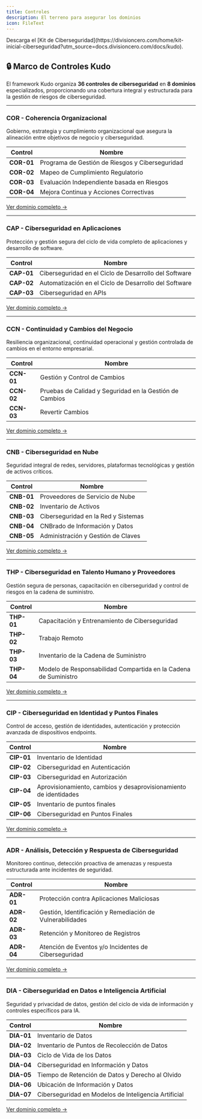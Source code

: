 ```yaml
---
title: Controles
description: El terreno para asegurar los dominios
icon: FileText
---
```



<Callout>
  Descarga el [Kit de Ciberseguridad](https://divisioncero.com/home/kit-inicial-ciberseguridad?utm_source=docs.divisioncero.com/docs/kudo).
</Callout>

## 🔒 Marco de Controles Kudo

El framework Kudo organiza **36 controles de ciberseguridad** en **8 dominios** especializados, proporcionando una cobertura integral y estructurada para la gestión de riesgos de ciberseguridad.

---

### <Building2 className="inline w-5 h-5 mr-2" /> COR - Coherencia Organizacional

Gobierno, estrategia y cumplimiento organizacional que asegura la alineación entre objetivos de negocio y ciberseguridad.

<Accordions>
<Accordion title="4 Controles COR">

| Control | Nombre |
|---------|--------|
| **COR-01** | Programa de Gestión de Riesgos y Ciberseguridad |
| **COR-02** | Mapeo de Cumplimiento Regulatorio |
| **COR-03** | Evaluación Independiente basada en Riesgos |
| **COR-04** | Mejora Continua y Acciones Correctivas |

[Ver dominio completo →](/docs/kudo/dominios/cor-coherencia-organizacional)

</Accordion>
</Accordions>

---

### <Shield className="inline w-5 h-5 mr-2" /> CAP - Ciberseguridad en Aplicaciones

Protección y gestión segura del ciclo de vida completo de aplicaciones y desarrollo de software.

<Accordions>
<Accordion title="3 Controles CAP">

| Control | Nombre |
|---------|--------|
| **CAP-01** | Ciberseguridad en el Ciclo de Desarrollo del Software |
| **CAP-02** | Automatización en el Ciclo de Desarrollo del Software |
| **CAP-03** | Ciberseguridad en APIs |

[Ver dominio completo →](/docs/kudo/dominios/cap-ciberseguridad-en-aplicaciones)

</Accordion>
</Accordions>

---

### <Repeat className="inline w-5 h-5 mr-2" /> CCN - Continuidad y Cambios del Negocio

Resiliencia organizacional, continuidad operacional y gestión controlada de cambios en el entorno empresarial.

<Accordions>
<Accordion title="3 Controles CCN">

| Control | Nombre |
|---------|--------|
| **CCN-01** | Gestión y Control de Cambios |
| **CCN-02** | Pruebas de Calidad y Seguridad en la Gestión de Cambios |
| **CCN-03** | Revertir Cambios |

[Ver dominio completo →](/docs/kudo/dominios/ccn-continuidad-y-cambios-del-negocio)

</Accordion>
</Accordions>

---

### <Server className="inline w-5 h-5 mr-2" /> CNB - Ciberseguridad en Nube

Seguridad integral de redes, servidores, plataformas tecnológicas y gestión de activos críticos.

<Accordions>
<Accordion title="5 Controles CNB">

| Control | Nombre |
|---------|--------|
| **CNB-01** | Proveedores de Servicio de Nube |
| **CNB-02** | Inventario de Activos |
| **CNB-03** | Ciberseguridad en la Red y Sistemas |
| **CNB-04** | CNBrado de Información y Datos |
| **CNB-05** | Administración y Gestión de Claves |

[Ver dominio completo →](/docs/kudo/dominios/cnb-ciberseguridad-en-nube)

</Accordion>
</Accordions>

---

### <Users className="inline w-5 h-5 mr-2" /> THP - Ciberseguridad en Talento Humano y Proveedores

Gestión segura de personas, capacitación en ciberseguridad y control de riesgos en la cadena de suministro.

<Accordions>
<Accordion title="4 Controles THP">

| Control | Nombre |
|---------|--------|
| **THP-01** | Capacitación y Entrenamiento de Ciberseguridad |
| **THP-02** | Trabajo Remoto |
| **THP-03** | Inventario de la Cadena de Suministro |
| **THP-04** | Modelo de Responsabilidad Compartida en la Cadena de Suministro |

[Ver dominio completo →](/docs/kudo/dominios/thp-ciberseguridad-en-talento-humano-y-proveedores)

</Accordion>
</Accordions>

---

### <KeyRound className="inline w-5 h-5 mr-2" /> CIP - Ciberseguridad en Identidad y Puntos Finales

Control de acceso, gestión de identidades, autenticación y protección avanzada de dispositivos endpoints.

<Accordions>
<Accordion title="6 Controles CIP">

| Control | Nombre |
|---------|--------|
| **CIP-01** | Inventario de Identidad |
| **CIP-02** | Ciberseguridad en Autenticación |
| **CIP-03** | Ciberseguridad en Autorización |
| **CIP-04** | Aprovisionamiento, cambios y desaprovisionamiento de identidades |
| **CIP-05** | Inventario de puntos finales |
| **CIP-06** | Ciberseguridad en Puntos Finales |

[Ver dominio completo →](/docs/kudo/dominios/cip-ciberseguridad-en-identidad-y-puntos-finales)

</Accordion>
</Accordions>

---

### <Activity className="inline w-5 h-5 mr-2" /> ADR - Análisis, Detección y Respuesta de Ciberseguridad

Monitoreo continuo, detección proactiva de amenazas y respuesta estructurada ante incidentes de seguridad.

<Accordions>
<Accordion title="4 Controles ADR">

| Control | Nombre |
|---------|--------|
| **ADR-01** | Protección contra Aplicaciones Maliciosas |
| **ADR-02** | Gestión, Identificación y Remediación de Vulnerabilidades |
| **ADR-03** | Retención y Monitoreo de Registros |
| **ADR-04** | Atención de Eventos y/o Incidentes de Ciberseguridad |

[Ver dominio completo →](/docs/kudo/dominios/adr-analisis-deteccion-y-respuesta-de-ciberseguridad)

</Accordion>
</Accordions>

---

### <DatabaseZap className="inline w-5 h-5 mr-2" /> DIA - Ciberseguridad en Datos e Inteligencia Artificial

Seguridad y privacidad de datos, gestión del ciclo de vida de información y controles específicos para IA.

<Accordions>
<Accordion title="7 Controles DIA">

| Control | Nombre |
|---------|--------|
| **DIA-01** | Inventario de Datos |
| **DIA-02** | Inventario de Puntos de Recolección de Datos |
| **DIA-03** | Ciclo de Vida de los Datos |
| **DIA-04** | Ciberseguridad en Información y Datos |
| **DIA-05** | Tiempo de Retención de Datos y Derecho al Olvido |
| **DIA-06** | Ubicación de Información y Datos |
| **DIA-07** | Ciberseguridad en Modelos de Inteligencia Artificial |

[Ver dominio completo →](/docs/kudo/dominios/dia-ciberseguridad-en-datos-e-inteligencia-artificial)

</Accordion>
</Accordions>
